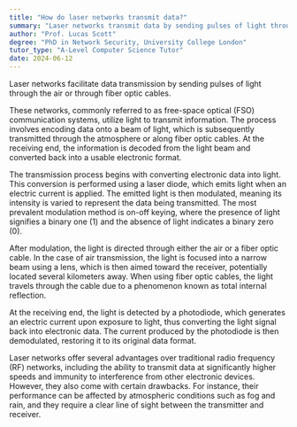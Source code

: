 ```yaml
---
title: "How do laser networks transmit data?"
summary: "Laser networks transmit data by sending pulses of light through the air or fibre optic cables."
author: "Prof. Lucas Scott"
degree: "PhD in Network Security, University College London"
tutor_type: "A-Level Computer Science Tutor"
date: 2024-06-12
---
```


Laser networks facilitate data transmission by sending pulses of light through the air or through fiber optic cables.

These networks, commonly referred to as free-space optical (FSO) communication systems, utilize light to transmit information. The process involves encoding data onto a beam of light, which is subsequently transmitted through the atmosphere or along fiber optic cables. At the receiving end, the information is decoded from the light beam and converted back into a usable electronic format.

The transmission process begins with converting electronic data into light. This conversion is performed using a laser diode, which emits light when an electric current is applied. The emitted light is then modulated, meaning its intensity is varied to represent the data being transmitted. The most prevalent modulation method is on-off keying, where the presence of light signifies a binary one ($1$) and the absence of light indicates a binary zero ($0$).

After modulation, the light is directed through either the air or a fiber optic cable. In the case of air transmission, the light is focused into a narrow beam using a lens, which is then aimed toward the receiver, potentially located several kilometers away. When using fiber optic cables, the light travels through the cable due to a phenomenon known as total internal reflection.

At the receiving end, the light is detected by a photodiode, which generates an electric current upon exposure to light, thus converting the light signal back into electronic data. The current produced by the photodiode is then demodulated, restoring it to its original data format.

Laser networks offer several advantages over traditional radio frequency (RF) networks, including the ability to transmit data at significantly higher speeds and immunity to interference from other electronic devices. However, they also come with certain drawbacks. For instance, their performance can be affected by atmospheric conditions such as fog and rain, and they require a clear line of sight between the transmitter and receiver.
    